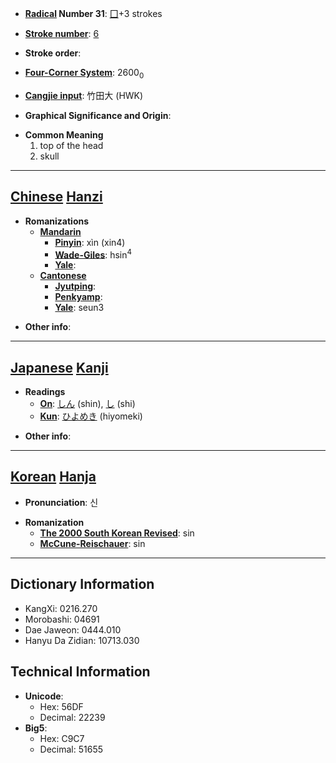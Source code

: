 * '''[[Wiktionary:Chinese radical index| Radical]] Number 31''': [[Wiktionary:Chinese radical index 囗|囗]]+3 strokes

* '''[[Wiktionary:Chinese total strokes index|Stroke number]]''': [[Wiktionary:Chinese total strokes index 6|6]]

* '''Stroke order''': 

* '''[[Wiktionary:Chinese four corner index|Four-Corner System]]''': 2600<sub>0</sub>

* '''[[Wiktionary:Chinese Cangjie index|Cangjie input]]''': 竹田大 (HWK)

* '''Graphical Significance and Origin''': 

* '''Common Meaning'''
*#top of the head
*# skull


----

== [[Chinese]] [[Hanzi]] ==

* '''Romanizations'''
** '''[[Mandarin]]'''
*** '''[[Pinyin]]''': xìn (xin4)
*** '''[[Wade-Giles]]''': hsin<sup>4</sup>
*** '''[[Yale]]''': 
** '''[[Cantonese]]'''
*** '''[[Jyutping]]''':
*** '''[[Penkyamp]]''': 
*** '''[[Yale]]''': seun3

* '''Other info''': 

----

== [[Japanese]] [[Kanji]] ==

* '''Readings'''
** '''[[On]]''': [[しん]] (shin), [[し]] (shi)
** '''[[Kun]]''': [[ひよめき]] (hiyomeki)

* '''Other info''':  

----

== [[Korean]] [[Hanja]] ==

* '''Pronunciation''': 신

* '''Romanization'''
** '''[[The 2000 South Korean Revised Romanization|The 2000 South Korean Revised]]''': sin
** '''[[McCune-Reischauer]]''': sin

----

== Dictionary Information ==

* KangXi: 0216.270
* Morobashi: 04691
* Dae Jaweon: 0444.010
* Hanyu Da Zidian: 10713.030

== Technical Information ==

* '''Unicode''':
** Hex: 56DF
** Decimal: 22239
* '''Big5''':
** Hex: C9C7
** Decimal: 51655